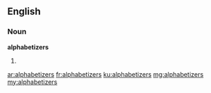 ==English==

===Noun===
'''alphabetizers'''

# {{plural of|alphabetizer}}

[[ar:alphabetizers]]
[[fr:alphabetizers]]
[[ku:alphabetizers]]
[[mg:alphabetizers]]
[[my:alphabetizers]]